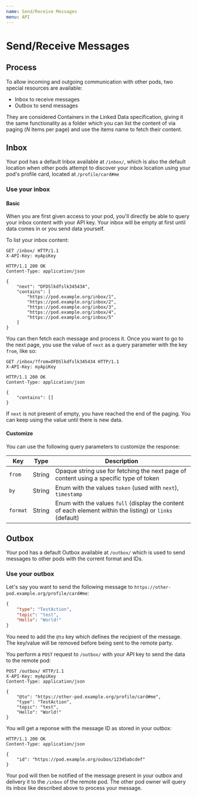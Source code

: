 ```yaml
---
name: Send/Receive Messages
menu: API
---
```

# Send/Receive Messages

## Process

To allow incoming and outgoing communication with other pods, two special resources are available:
- Inbox to receive messages
- Outbox to send messages

They are considered Containers in the Linked Data specification, giving it the same functionality
as a folder which you can list the content of via paging (*N* items per page) and use the items name
to fetch their content.

## Inbox

Your pod has a default Inbox available at `/inbox/`, which is also the default location when other
pods attempt to discover your inbox location using your pod's profile card, located at `/profile/card#me`

### Use your inbox

#### Basic
When you are first given access to your pod, you'll directly be able to query your inbox content with your
API key. Your inbox will be empty at first until data comes in or you send data yourself.

To list your inbox content:
```http
GET /inbox/ HTTP/1.1
X-API-Key: myApiKey

HTTP/1.1 200 OK
Content-Type: application/json

{
    "next": "DFDSlkdfslk345434",
    "contains": [
        "https://pod.example.org/inbox/1",
        "https://pod.example.org/inbox/2",
        "https://pod.example.org/inbox/3",
        "https://pod.example.org/inbox/4",
        "https://pod.example.org/inbox/5"
    ]
}
```
You can then fetch each message and process it. Once you want to go to the next page, you use the value of `next`
as a query parameter with the key `from`, like so:
```http
GET /inbox/?from=DFDSlkdfslk345434 HTTP/1.1
X-API-Key: myApiKey

HTTP/1.1 200 OK
Content-Type: application/json

{
    "contains": []
}
```
If `next` is not present of empty, you have reached the end of the paging. You can keep using the value until there
is new data.

#### Customize
You can use the following query parameters to customize the response:

| Key      | Type   | Description                                                                                               |
|----------|--------|-----------------------------------------------------------------------------------------------------------|
| `from`   | String | Opaque string use for fetching the next page of content using a specific type of token                    |
| `by`     | String | Enum with the values `token` (used with `next`), `timestamp`                                              |
| `format` | String | Enum with the values `full` (display the content of each element within the listing) or `links` (default) |

## Outbox
Your pod has a default Outbox available at `/outbox/` which is used to send messages to other pods with the corrent
format and IDs.

### Use your outbox
Let's say you want to send the following message to `https://other-pod.example.org/profile/card#me`:
```json
{
    "type": "TestAction",
    "topic": "test",
    "Hello": "World!"
}
```

You need to add the `@to` key which defines the recipient of the message. The key/value will be removed before
being sent to the remote party.

You perform a `POST` request to `/outbox/` with your API key to send the data to the remote pod:
```http
POST /outbox/ HTTP/1.1
X-API-Key: myApiKey
Content-Type: application/json

{
    "@to": "https://other-pod.example.org/profile/card#me",
    "type": "TestAction",
    "topic": "test",
    "Hello": "World!"
}
```
You will get a reponse with the message ID as stored in your outbox:
```http
HTTP/1.1 200 OK
Content-Type: application/json

{
    "id": "https://pod.example.org/oubox/12345abcdef"
}
```

Your pod will then be notified of the message present in your outbox and delivery it to the `/inbox` of the remote pod.
The other pod owner will query its inbox like described above to process your message.
